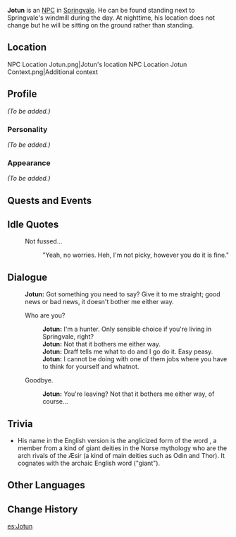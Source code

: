 {{Meta
<!-- REMOVE THIS TEMPLATE AFTER ADDING MISSING INFO -->
|missing_NPC_profile  = yes
}}
{{Character Infobox
|region           = Mondstadt
|image            = NPC Jotun.png
|affiliation      = Springvale
|title            = Hunter
|type             = NPC
}}
'''Jotun''' is an [[NPC]] in [[Springvale]]. He can be found standing next to Springvale's windmill during the day. At nighttime, his location does not change but he will be sitting on the ground rather than standing.

==Location==
<gallery>
NPC Location Jotun.png|Jotun's location
NPC Location Jotun Context.png|Additional context
</gallery>

==Profile==
<!-- detailed story/lore information goes here -->
''(To be added.)''

===Personality===
''(To be added.)''

===Appearance===
''(To be added.)''

==Quests and Events==
{{Quests and Events}}

==Idle Quotes==
{{Dialogue start}}
: {{DIcon|Idle}} Not fussed...
:: {{A|VO Jotun 01.ogg}} "Yeah, no worries. Heh, I'm not picky, however you do it is fine."
{{Dialogue end}}

==Dialogue==
{{Dialogue start}}
:'''Jotun:''' Got something you need to say? Give it to me straight; good news or bad news, it doesn't bother me either way.
:{{DIcon}} Who are you?
::'''Jotun:''' I'm a hunter. Only sensible choice if you're living in Springvale, right?
::'''Jotun:''' Not that it bothers me either way.
::'''Jotun:''' Draff tells me what to do and I go do it. Easy peasy.
::'''Jotun:''' I cannot be doing with one of them jobs where you have to think for yourself and whatnot.
:{{DIcon}} Goodbye.
::'''Jotun:''' You're leaving? Not that it bothers me either way, of course...
{{Dialogue end}}

==Trivia==
* His name in the English version is the anglicized form of the {{w|Old Norse}} word {{w|Jötunn|Jǫtunn}}, a member from a kind of giant deities in the Norse mythology who are the arch rivals of the Æsir (a kind of main deities such as Odin and Thor). It cognates with the archaic English word {{wt|ettin}} ("giant").

==Other Languages==
{{Other Languages
|default_hidden = 1
|en      = Jotun
|zhs     = 约顿
|zhs_rm  = Yuēdùn
|zht     = 約頓
|zht_rm  = Yuēdùn
|ja      = ヨトゥン
|ja_rm   = Yotun
|ko      = 요툰
|ko_rm   = Yotun
|es      = Jotun
|fr      = Jotun
|ru      = Йотун
|th      = Jotun
|vi      = Jotun
|de      = Jotun
|id      = Jotun
|pt      = Jotun
|tr      = Jotun
|it      = Jotun
}}

==Change History==
{{Change History|1.0}}

[[es:Jotun]]